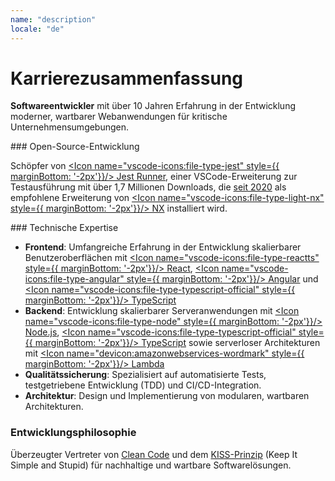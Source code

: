 ```yaml
---
name: "description"
locale: "de"
---
```


# Karrierezusammenfassung

<Divider />

**Softwareentwickler** mit über 10 Jahren Erfahrung in der Entwicklung moderner, wartbarer Webanwendungen für kritische Unternehmensumgebungen.
<div style={{ marginTop: '10px'}}></div>
### Open-Source-Entwicklung

Schöpfer von <a href="https://marketplace.visualstudio.com/items?itemName=firsttris.vscode-jest-runner" target="_blank"><Icon name="vscode-icons:file-type-jest" style={{ marginBottom: '-2px'}}/> Jest Runner</a>, einer VSCode-Erweiterung zur Testausführung mit über 1,7 Millionen Downloads, die <a href="https://github.com/nrwl/nx/issues/3868" target="_blank">seit 2020</a> als empfohlene Erweiterung von <a href="https://nx.dev/" target="_blank"><Icon name="vscode-icons:file-type-light-nx" style={{ marginBottom: '-2px'}}/> NX</a> installiert wird.
<div style={{ marginTop: '10px'}}></div>
### Technische Expertise

- **Frontend**: Umfangreiche Erfahrung in der Entwicklung skalierbarer Benutzeroberflächen mit <a href="https://react.dev/" target="_blank"><Icon name="vscode-icons:file-type-reactts" style={{ marginBottom: '-2px'}}/> React</a>, <a href="https://angular.io/" target="_blank"><Icon name="vscode-icons:file-type-angular" style={{ marginBottom: '-2px'}}/> Angular</a> und <a href="https://www.typescriptlang.org/" target="_blank"><Icon name="vscode-icons:file-type-typescript-official" style={{ marginBottom: '-2px'}}/> TypeScript</a>
- **Backend**: Entwicklung skalierbarer Serveranwendungen mit <a href="https://nodejs.org/" target="_blank"><Icon name="vscode-icons:file-type-node" style={{ marginBottom: '-2px'}}/> Node.js</a>, <a href="https://www.typescriptlang.org/" target="_blank"><Icon name="vscode-icons:file-type-typescript-official" style={{ marginBottom: '-2px'}}/> TypeScript</a> sowie serverloser Architekturen mit <a href="https://aws.amazon.com/de/lambda/" target="_blank"><Icon name="devicon:amazonwebservices-wordmark" style={{ marginBottom: '-2px'}}/> Lambda</a>
- **Qualitätssicherung**: Spezialisiert auf automatisierte Tests, testgetriebene Entwicklung (TDD) und CI/CD-Integration.
- **Architektur**: Design und Implementierung von modularen, wartbaren Architekturen.

### Entwicklungsphilosophie

Überzeugter Vertreter von <a href="https://www.youtube.com/watch?v=UjhX2sVf0eg" target="_blank">Clean Code</a> und dem <a href="https://wiki.archlinux.de/title/KISS-Prinzip" target="_blank">KISS-Prinzip</a> (Keep It Simple and Stupid) für nachhaltige und wartbare Softwarelösungen.